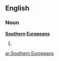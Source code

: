 ==English==

===Noun===
'''[[southern|Southern]] [[Europeans]]'''

# {{plural of|Southern European}}

[[ar:Southern Europeans]]